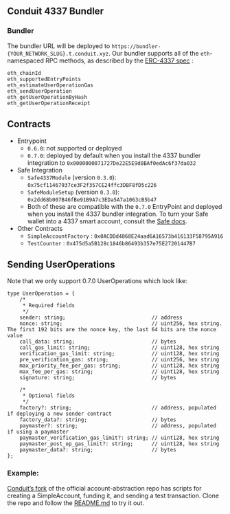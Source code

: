 ## Conduit 4337 Bundler

### Bundler

The bundler URL will be deployed to `https://bundler-{YOUR_NETWORK_SLUG}.t.conduit.xyz`.
Our bundler supports all of the `eth`-namespaced RPC methods, as described by the [ERC-4337 spec](https://eips.ethereum.org/EPS/eip-4337#rpc-methods-eth-namespace) :

```
eth_chainId
eth_supportedEntryPoints
eth_estimateUserOperationGas
eth_sendUserOperation
eth_getUserOperationByHash
eth_getUserOperationReceipt
```

## Contracts

- Entrypoint
  - `0.6.0`: not supported or deployed
  - `0.7.0`: deployed by default when you install the 4337 bundler integration to `0x0000000071727De22E5E9d8BAf0edAc6f37da032`
- Safe Integration
  - `Safe4337Module` (version `0.3.0`): `0x75cf11467937ce3F2f357CE24ffc3DBF8fD5c226`
  - `SafeModuleSetup` (version `0.3.0`): `0x2dd68b007B46fBe91B9A7c3EDa5A7a1063cB5b47`
  - Both of these are compatible with the `0.7.0` EntryPoint and deployed when you install the 4337 bundler integration. To turn your Safe wallet into a 4337 smart account, consult the [Safe docs](https://docs.safe.global/advanced/erc-4337/4337-safe).
- Other Contracts
  - `SimpleAccountFactory` : `0x0ACDDd4868E24aad6A16573b416133F58795A916`
  - `TestCounter` : `0x475d5a5B128c1846b86493b357e75E27201447B7`

## Sending UserOperations

Note that we only support 0.7.0 UserOperations which look like:

```
type UserOperation = {
    /*
     * Required fields
     */
    sender: string;                            // address
    nonce: string;                             // uint256, hex string. The first 192 bits are the nonce key, the last 64 bits are the nonce value
    call_data: string;                         // bytes
    call_gas_limit: string;                    // uint128, hex string
    verification_gas_limit: string;            // uint128, hex string
    pre_verification_gas: string;              // uint256, hex string
    max_priority_fee_per_gas: string;          // uint128, hex string
    max_fee_per_gas: string;                   // uint128, hex string
    signature: string;                         // bytes

    /*
     * Optional fields
     */
    factory?: string;                          // address, populated if deploying a new sender contract
    factory_data?: string;                     // bytes
    paymaster?: string;                        // address, populated if using a paymaster
    paymaster_verification_gas_limit?: string; // uint128, hex string
    paymaster_post_op_gas_limit?: string;      // uint128, hex string
    paymaster_data?: string;                   // bytes
};
```

### Example:

[Conduit’s fork](https://github.com/conduitxyz/account-abstraction) of the official account-abstraction repo has scripts for creating a SimpleAccount, funding it, and sending a test transaction. Clone the repo and follow the [README.md](http://README.md) to try it out.
